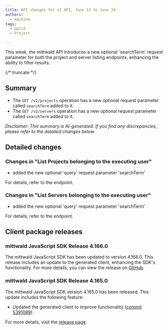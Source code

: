 ```yaml
---
title: API changes for v2 API, June 13 to June 20
authors:
  - machine
tags:
  - apiv2
  - Project

---
```



This week, the mittwald API introduces a new optional 'searchTerm' request parameter for both the project and server listing endpoints, enhancing the ability to filter results.

{/* truncate */}



## Summary


- The `GET /v2/projects` operation has a new optional request parameter called `searchTerm` added to it.
- The `GET /v2/servers` operation has a new optional request parameter called `searchTerm` added to it.

_Disclaimer: This summary is AI-generated. If you find any discrepancies, please refer to the detailed changes below._


## Detailed changes



### Changes in "List Projects belonging to the executing user"


- added the new optional 'query' request parameter 'searchTerm'


For details, refer to the <OperationLink operation="project-list-projects" apiVersion="v2" /> endpoint.



### Changes in "List Servers belonging to the executing user"


- added the new optional 'query' request parameter 'searchTerm'


For details, refer to the <OperationLink operation="project-list-servers" apiVersion="v2" /> endpoint.




## Client package releases


### mittwald JavaScript SDK Release 4.166.0

The mittwald JavaScript SDK has been updated to version 4.166.0. This release includes an update to the generated client, enhancing the SDK's functionality. For more details, you can view the release on [GitHub](https://github.com/mittwald/api-client-js/releases/tag/4.166.0).

### mittwald JavaScript SDK Release 4.165.0

The mittwald JavaScript SDK version 4.165.0 has been released. This update includes the following feature:

- Updated the generated client to improve functionality ([commit 5391089](https://github.com/mittwald/api-client-js/commit/5391089ccda363f3f145534b3db13af031701b3c)).

For more details, visit the [release page](https://github.com/mittwald/api-client-js/releases/tag/4.165.0).

